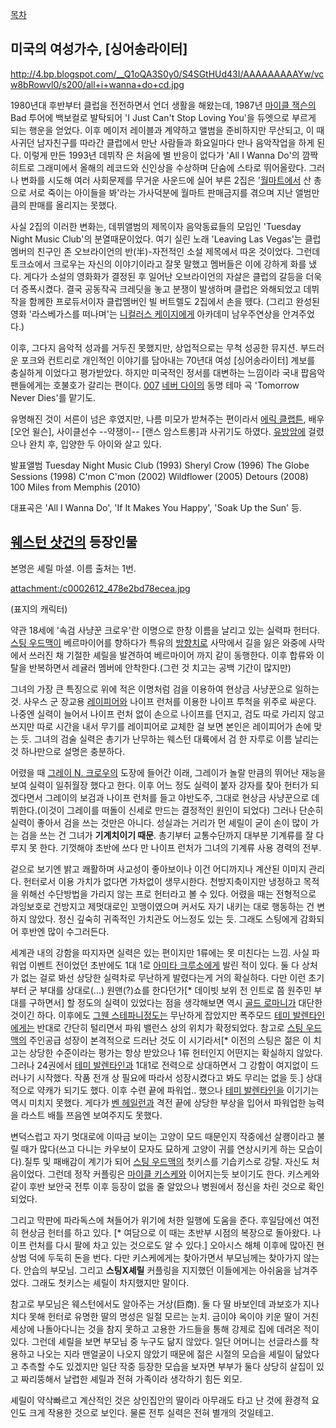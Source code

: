[[목차]]
== 미국의 여성가수, [싱어송라이터] ==
http://4.bp.blogspot.com/__Q1oQA3S0y0/S4SGtHUd43I/AAAAAAAAAYw/vcw8bRowvl0/s200/all+i+wanna+do+cd.jpg

1980년대 후반부터 클럽을 전전하면서 언더 생활을 해왔는데, 1987년 [[마이클 잭슨]]의 Bad 투어에 백보컬로 발탁되어 'I Just Can't Stop Loving You'을 듀엣으로 부르게 되는 행운을 얻었다. 이후 메이저 레이블과 계약하고 앨범을 준비하지만 무산되고, 이 때 사귀던 남자친구를 따라간 클럽에서 만난 사람들과 화요일마다 만나 음악작업을 하게 된다. 이렇게 만든 1993년 데뷔작 <Tuesday Night Music Club>은 처음에 별 반응이 없다가 'All I Wanna Do'의 깜짝히트로 그래미에서 올해의 레코드와 신인상을 수상하며 단숨에 스타로 뛰어올랐다. 그러나 변화를 시도해 여러 사회문제를 무거운 사운드에 실어 부른 2집은 '[[월마트]]에서 산 총으로 서로 죽이는 아이들을 봐'라는 가사덕분에 월마트 판매금지를 겪으며 지난 앨범만큼의 판매를 올리지는 못했다.

사실 2집의 이러한 변화는, 데뷔앨범의 제목이자 음악동료들의 모임인 'Tuesday Night Music Club'의 분열때문이었다. 여기 실린 노래 'Leaving Las Vegas'는 클럽멤버의 친구인 존 오브라이언의 반(半)-자전적인 소설 제목에서 따온 것이었다. 그런데 토크쇼에서 크로우는 자신의 이야기이라고 잘못 말했고 멤버들은 이에 강하게 화를 냈다. 게다가 소설의 영화화가 결정된 후 일어난 오브라이언의 자살은 클럽의 갈등을 더욱더 증폭시켰다. 결국 공동작곡 크레딧을 놓고 분쟁이 발생하며 클럽은 와해되었고 데뷔작을 함께한 프로듀서이자 클럽멤버인 빌 버트렐도 2집에서 손을 뗐다. (그리고 완성된 영화 '라스베가스를 떠나며'는 [[니컬러스 케이지]]에게 아카데미 남우주연상을 안겨주었다.)

이후, 그다지 음악적 성과를 거두진 못했지만, 상업적으로는 무척 성공한 뮤지션. 부드러운 포크와 컨트리로 개인적인 이야기를 담아내는 70년대 여성 [싱어송라이터] 계보를 충실하게 이었다고 평가받았다. 하지만 미국적인 정서를 대변하는 느낌이라 국내 팝음악 팬들에게는 호불호가 갈리는 편이다. [[007]] [[네버 다이]]의 동명 테마 곡 'Tomorrow Never Dies'를 맡기도.

유명해진 것이 서른이 넘은 후였지만, 나름 미모가 받쳐주는 편이라서 [[에릭 클랩튼]], 배우 [오언 윌슨], 사이클선수 --약쟁이-- [랜스 암스트롱]과 사귀기도 하였다. [[유방암]]에 걸렸으나 완치 후, 입양한 두 아이와 살고 있다.

발표앨범
Tuesday Night Music Club (1993)
Sheryl Crow (1996)
The Globe Sessions (1998)
C'mon C'mon (2002)
Wildflower (2005)
Detours (2008)
100 Miles from Memphis (2010)

대표곡은 'All I Wanna Do', 'If It Makes You Happy', 'Soak Up the Sun' 등.

== [[웨스턴 샷건]]의 등장인물 ==
본명은 셰릴 마셜. 이름 출처는 1번.

attachment:/c0002612_478e2bd78ecea.jpg

(표지의 캐릭터)

약관 18세에 '속검 사냥꾼 크로우'란 이명으로 한창 이름을 날리고 있는 실력파 헌터다. [[스팅 우드맥]]이 베르마이어를 향하다가 특유의 [[방향치]]로 사막에서 길을 잃은 와중에 사막에서 쓰러진 채 기절한 셰릴을 발견하여 베르마이어 까지 같이 동행한다. 이후 합류와 이탈을 반복하면서 레귤러 멤버에 안착한다.(그런 것 치고는 공백 기간이 많지만)

그녀의 가장 큰 특징으로 위에 적은 이명처럼 검을 이용하여 현상금 사냥꾼으로 일하는 것. 사우스 군 장교용 [[레이피어]]와 나이프 런처를 이용한 나이프 투척을 위주로 싸운다. 나중엔 실력이 늘어서 나이프 런처 없이 손으로 나이프를 던지고, 검도 따로 가리지 않고 쓰지만 따로 시간을 내서 무기를 레이피어로 교체한 걸 보면 본인은 레이피어가 손에 맞는 듯. 그녀의 검술 실력은 총기가 난무하는 웨스턴 대륙에서 검 한 자루로 이름 날리는 것 하나만으로 설명은 충분하다. 

어렸을 때 [[그레이 N. 크로우]]의 도장에 들어간 이래, 그레이가 놀랄 만큼의 뛰어난 재능을 보여 실력이 일취월장 했다고 한다. 이후 어느 정도 실력이 붙자 강자를 찾아 헌터가 되겠다면서 그레이의 보검과 나이프 런처를 들고 야반도주, 그대로 현상금 사냥꾼으로 데뷔한다.(이것이 그레이를 떠돌이 신세로 만드는 결정적인 원인이 되었다) 그러나 단순히 실력이 좋아서 검을 쓰는 것만은 아니다. 성실과는 거리가 먼 셰릴이 굳이 손이 많이 가는 검을 쓰는 건 그녀가 '''기계치이기 때문'''. 총기부터 교통수단까지 대부분 기계류를 잘 다루지 못 한다. 기껏해야 초반에 쓰다 만 나이프 런처가 그녀의 기계류 사용 경력의 전부. 

겉으로 보기엔 밝고 쾌활하며 사교성이 좋아보이나 이건 어디까지나 계산된 이미지 관리다. 헌터로서 이용 가치가 없다면 가차없이 생무시한다. 천방지축이지만 냉정하고 목적을 위해선 수단방법을 가리지 않는 프로 헌터라고 볼 수 있다. 어렸을 때는 전형적으로 과잉보호로 건방지고 제멋대로인 꼬맹이였으며 커서도 자기 내키는 대로 행동하는 건 변하지 않았다. 정신 깊숙히 귀족적인 가치관도 어느정도 있는 듯. 그래도 스팅에게 감화되어 후반엔 많이 수그러든다.

세계관 내의 강함을 따지자면 실력은 있는 편이지만 1류에는 못 미친다는 느낌. 사실 파워업 이벤트 전이었던 초반에도 1대 1로 [[아미타 크루소]]에게 발린 적이 있다. 둘 다 상처가 없는 걸로 봐선 상당한 실력차로 무난하게 발렸다는게 거의 확실하다. 다만 이런 초기부터 군 부대를 상대로(...) 원맨(?)쇼를 한다던가[* 데이빗 보위 전 인트로 쯤 원주민 부대를 구하면서] 할 정도의 실력이 있었다는 점을 생각해보면 역시 [[골드 로마니]]가 대단한 것이긴 하다. 이후에도 [[그웬 스테파니]]정도는 무난하게 잡았지만 폭주모드 [[테미 발렌타인]]에게는 반대로 간단히 털리면서 파워 밸런스 상의 위치가 확정되었다. 참고로 [[스팅 우드맥]]의 주인공급 성장이 본격적으로 드러난 것도 이 시기라서[* 이전의 스팅은 젊은 이 치고는 상당한 수준이라는 평가는 항상 받았으나 1류 헌터인지 어떤지는 확실하지 않았다. 그러나 24권에서 [[테미 발렌타인]]과 1대1로 전력으로 상대하면서 그 강함이 여지없이 드러나기 시작했다. 작품 전개 상 필요에 따라서 성장시켰다고 봐도 무리는 없을 듯.] 상대적으로 약캐가 되기도 했다. 이후 수련 끝에 파워업.. 했으나 [[테미 발렌타인]]을 이기기는 역시 미치지 못했다. 게다가 [[벤 헤일런]]과 격전 끝에 상당한 부상을 입어서 파워업한 능력을 라스트 배틀 쯔음엔 보여주지도 못했다.

변덕스럽고 자기 멋대로에 이따금 보이는 고양이 모드 때문인지 작중에선 살쾡이라고 불릴 때가 많다(쓰고 다니는 카우보이 모자도 묘하게 고양이 귀를 연상시키게 하는 모습이다).질투 및 패배감이 계기가 되어 [[스팅 우드맥]]의 첫키스를 기습키스로 강탈. 자신도 처음이었다. 그런데 정작 커플링은 [[마이클 키스케]]와 이어지는듯 보이기도 한다. 키스케와 같이 후반 보안국 전투 이후 등장이 없을 줄 알았으나 병원에서 정신을 차린 것으로 확인 되었다.

그리고 막판에 파라독스에 쳐들어가 위기에 처한 일행에 도움을 준다. 후일담에선 여전히 현상금 헌터를 하고 있다. [* 여담으로 이 때는 초반부 시점의 복장으로 돌아왔다. 나이프 런처를 다시 팔에 차고 있는 것으로도 알 수 있다.] 오아시스 해체 이후에 많아진 현상범 덕에 두둑히 돈을 번다. 다만 키스케에게는 찾아가면서 부모님께는 찾아가지 않는다. 안습의 부모님. 그리고 '''스팅X셰릴''' 커플링을 지지했던 이들에게는 아쉬움을 남겨주었다. 그래도 첫키스는 셰릴이 차지했지만 말이다.

참고로 부모님은 웨스턴에서도 알아주는 거상(巨商). 둘 다 딸 바보인데 과보호가 지나치다 못해 헌터로 유명한 딸의 명성은 일절 모르는 눈치. 금이야 옥이야 키운 딸이 거친 세상에 나돌아다니는 것을 참지 못하고 고용한 가드들을 통해 강제로 집에 데려온 적이 있다. 그런데 셰릴을 보면 부모님 중 누구도 닮지 않았다. 일단 어머니는 선글라스를 착용하고 나오는 지라 맨얼굴이 나오지 않았기 때문에 젊은 시절의 모습을 셰릴이 닮았다고 추측할 수도 있겠지만 일단 작중 등장한 모습을 보자면 부부가 둘다 상당히 살집이 있고 짜리뚱해서 날렵한 셰릴과 전혀 가족이라 생각하기 힘든 외모.

셰릴이 약삭빠르고 계산적인 것은 상인집안의 딸이라 아무래도 타고 난 것에 환경적 요인도 크게 작용한 것으로 보인다.
물론 전투 실력은 전혀 별개의 것일테고.
